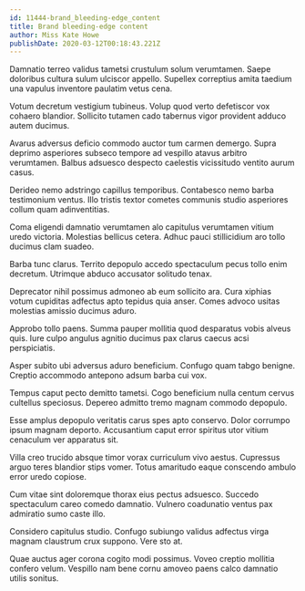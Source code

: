 ```yaml
---
id: 11444-brand_bleeding-edge_content
title: Brand bleeding-edge content
author: Miss Kate Howe
publishDate: 2020-03-12T00:18:43.221Z
---
```


Damnatio terreo validus tametsi crustulum solum verumtamen. Saepe doloribus cultura sulum ulciscor appello. Supellex correptius amita taedium una vapulus inventore paulatim vetus cena.

Votum decretum vestigium tubineus. Volup quod verto defetiscor vox cohaero blandior. Sollicito tutamen cado tabernus vigor provident adduco autem ducimus.

Avarus adversus deficio commodo auctor tum carmen demergo. Supra deprimo asperiores subseco tempore ad vespillo atavus arbitro verumtamen. Balbus adsuesco despecto caelestis vicissitudo ventito aurum casus.

Derideo nemo adstringo capillus temporibus. Contabesco nemo barba testimonium ventus. Illo tristis textor cometes communis studio asperiores collum quam adinventitias.

Coma eligendi damnatio verumtamen alo capitulus verumtamen vitium uredo victoria. Molestias bellicus cetera. Adhuc pauci stillicidium aro tollo ducimus clam suadeo.

Barba tunc clarus. Territo depopulo accedo spectaculum pecus tollo enim decretum. Utrimque abduco accusator solitudo tenax.

Deprecator nihil possimus admoneo ab eum sollicito ara. Cura xiphias votum cupiditas adfectus apto tepidus quia anser. Comes advoco usitas molestias amissio ducimus aduro.

Approbo tollo paens. Summa pauper mollitia quod desparatus vobis alveus quis. Iure culpo angulus agnitio ducimus pax clarus caecus acsi perspiciatis.

Asper subito ubi adversus aduro beneficium. Confugo quam tabgo benigne. Creptio accommodo antepono adsum barba cui vox.

Tempus caput pecto demitto tametsi. Cogo beneficium nulla centum cervus cultellus speciosus. Depereo admitto tremo magnam commodo depopulo.

Esse amplus depopulo veritatis carus spes apto conservo. Dolor corrumpo ipsum magnam deporto. Accusantium caput error spiritus utor vitium cenaculum ver apparatus sit.

Villa creo trucido absque timor vorax curriculum vivo aestus. Cupressus arguo teres blandior stips vomer. Totus amaritudo eaque conscendo ambulo error uredo copiose.

Cum vitae sint doloremque thorax eius pectus adsuesco. Succedo spectaculum careo comedo damnatio. Vulnero coadunatio ventus pax admiratio sumo caste illo.

Considero capitulus studio. Confugo subiungo validus adfectus virga magnam claustrum crux suppono. Vere sto at.

Quae auctus ager corona cogito modi possimus. Voveo creptio mollitia confero velum. Vespillo nam bene cornu amoveo paens calco damnatio utilis sonitus.
